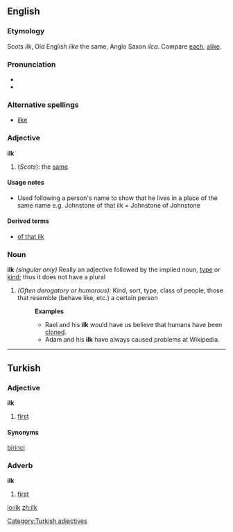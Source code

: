 ==English==

===Etymology===
Scots ''ilk'', Old English ''ilke'' the same, Anglo Saxon ''ilca''. Compare [[each]], [[alike]].
===Pronunciation===
*{{IPA|/ɪlk/}}
*{{audio|en-us-ilk.ogg|Audio (US)}}

===Alternative spellings===
* [[ilke]]

===Adjective===
'''ilk'''
#(''Scots''): the [[same]]

====Usage notes====
* Used following a person's name to show that he lives in a place of the same name e.g. Johnstone of that ilk = Johnstone of Johnstone
====Derived terms====
*[[of that ilk]]

===Noun===
'''ilk''' ''(singular only)''
Really an adjective followed by the implied noun, [[type]] or [[kind]]; thus it does not have a plural
# ''(Often derogatory or humorous):'' Kind, sort, type, class of people, those that resemble (behave like, etc.) a certain person
#:'''Examples'''
#:*Rael and his '''ilk''' would have us believe that humans have been [[clone]]d. 
#:*Adam and his '''ilk''' have always caused problems at Wikipedia.

----

==Turkish==
===Adjective===
'''ilk'''

#[[first]]

====Synonyms====
[[birinci]]
===Adverb===
'''ilk'''
#[[first]]

[[Category:Turkish adjectives]]

[[io:ilk]]
[[zh:ilk]]